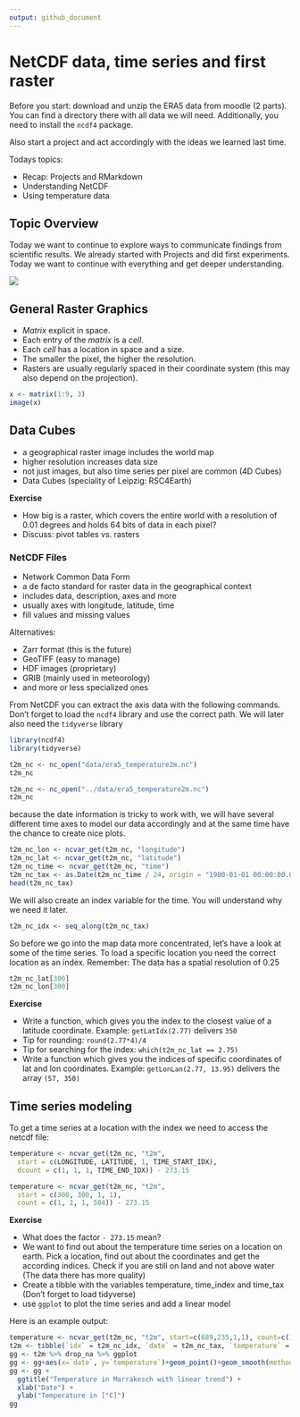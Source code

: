 ```yaml
---
output: github_document
---
```


# NetCDF data, time series and first raster

Before you start: download and unzip the ERA5 data from moodle (2 parts). You can find a directory there with all data we will need. Additionally, you need to install the `ncdf4` package.

Also start a project and act accordingly with the ideas we learned last time.

Todays topics:

* Recap: Projects and RMarkdown
* Understanding NetCDF
* Using temperature data

## Topic Overview

Today we want to continue to explore ways to communicate findings from scientific results. We already started with Projects and did first experiments. Today we want to continue with everything and get deeper understanding.

![](data-science-explore.png)

## General Raster Graphics

* *Matrix* explicit in space.
* Each entry of the *matrix* is a *cell*.
* Each *cell* has a location in space and a size.
* The smaller the pixel, the higher the resolution.
* Rasters are usually regularly spaced in their coordinate system (this may also
  depend on the projection).

```r
x <- matrix(1:9, 3)
image(x)
```

## Data Cubes

* a geographical raster image includes the world map
* higher resolution increases data size
* not just images, but also time series per pixel are common (4D Cubes)
* Data Cubes (speciality of Leipzig: RSC4Earth)

**Exercise**

* How big is a raster, which covers the entire world with a resolution of 0.01 degrees and holds 64 bits of data in each pixel?
* Discuss: pivot tables vs. rasters

### NetCDF Files

* Network Common Data Form
* a de facto standard for raster data in the geographical context
* includes data, description, axes and more
* usually axes with longitude, latitude, time
* fill values and missing values

Alternatives:

* Zarr format (this is the future)
* GeoTIFF (easy to manage)
* HDF images (proprietary)
* GRIB (mainly used in meteorology)
* and more or less specialized ones

From NetCDF you can extract the axis data with the following commands. Don't forget to load the `ncdf4` library and use the correct path. We will later also need the `tidyverse` library

```r
library(ncdf4)
library(tidyverse)
```


```r
t2m_nc <- nc_open("data/era5_temperature2m.nc")
t2m_nc
```
```r
t2m_nc <- nc_open("../data/era5_temperature2m.nc")
t2m_nc
```

because the date information is tricky to work with, we will have several different time axes to model our data accordingly and at the same time have the chance to create nice plots.

```r
t2m_nc_lon <- ncvar_get(t2m_nc, "longitude")
t2m_nc_lat <- ncvar_get(t2m_nc, "latitude")
t2m_nc_time <- ncvar_get(t2m_nc, "time")
t2m_nc_tax <- as.Date(t2m_nc_time / 24, origin = "1900-01-01 00:00:00.0")
head(t2m_nc_tax)
```

We will also create an index variable for the time. You will understand why we need it later.

```r
t2m_nc_idx <- seq_along(t2m_nc_tax)
```

So before we go into the map data more concentrated, let's have a look at some of the time series. To load a specific location you need the correct location as an index. Remember: The data has a spatial resolution of 0.25

```r
t2m_nc_lat[300]
t2m_nc_lon[300]
```

**Exercise**

* Write a function, which gives you the index to the closest value of a latitude coordinate. Example: `getLatIdx(2.77)` delivers `350`
* Tip for rounding: `round(2.77*4)/4`
* Tip for searching for the index: `which(t2m_nc_lat == 2.75)`
* Write a function which gives you the indices of specific coordinates of lat and lon coordinates. Example: `getLonLan(2.77, 13.95)` delivers the array `(57, 350)`

## Time series modeling

To get a time series at a location with the index we need to access the netcdf file:

```r
temperature <- ncvar_get(t2m_nc, "t2m",
  start = c(LONGITUDE, LATITUDE, 1, TIME_START_IDX),
  dcount = c(1, 1, 1, TIME_END_IDX)) - 273.15
```
```r
temperature <- ncvar_get(t2m_nc, "t2m",
  start = c(300, 300, 1, 1),
  count = c(1, 1, 1, 504)) - 273.15
```

**Exercise**

* What does the factor `- 273.15` mean?
* We want to find out about the temperature time series on a location on earth. Pick a location, find out about the coordinates and get the according indices. Check if you are still on land and not above water (The data there has more quality)
* Create a tibble with the variables temperature, time_index and time_tax (Don't forget to load tidyverse)
* use `ggplot` to plot the time series and add a linear model

Here is an example output:

```r
temperature <- ncvar_get(t2m_nc, "t2m", start=c(689,235,1,1), count=c(1,1,1,504)) - 273.15
t2m <- tibble(`idx` = t2m_nc_idx, `date` = t2m_nc_tax, `temperature` = temperature)
gg <- t2m %>% drop_na %>% ggplot
gg <- gg+aes(x=`date`, y=`temperature`)+geom_point()+geom_smooth(method=lm)
gg <- gg +
  ggtitle("Temperature in Marrakesch with linear trend") +
  xlab("Date") +
  ylab("Temperature in [°C]")
gg
```
